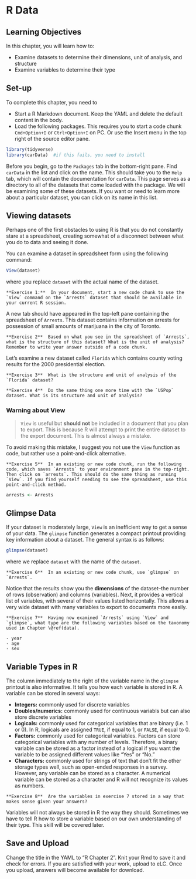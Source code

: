 # R Data

## Learning Objectives

In this chapter, you will learn how to:

- Examine datasets to determine their dimensions, unit of analysis, and structure
- Examine variables to determine their type

## Set-up

To complete this chapter, you need to

- Start a R Markdown document. Keep the YAML and delete the default content in the body.
- Load the following packages. This requires you to start a code chunk `Cmd+Option+I` or `Ctrl+Option+I` on PC. Or use the Insert menu in the top right of the source editor pane.

```r
library(tidyverse)
library(carData)  #if this fails, you need to install
```

Before you begin, go to the `Packages` tab in the bottom-right pane. Find `carData` in the list and click on the name. This should take you to the `Help` tab, which will contain the documentation for `carData`. This page serves as a directory to all of the datasets that come loaded with the package. We will be examining some of these datasets. If you want or need to learn more about a particular dataset, you can click on its name in this list. 

## Viewing datasets

Perhaps one of the first obstacles to using R is that you do not constantly stare at a spreadsheet, creating somewhat of a disconnect between what you do to data and seeing it done.

You can examine a dataset in spreadsheet form using the following command:

```r
View(dataset)
```

where you replace `dataset` with the actual name of the dataset.

```block
**Exercise 1:**  In your document, start a new code chunk to use the `View` command on the `Arrests` dataset that should be available in your current R session.
```

A new tab should have appeared in the top-left pane containing the spreadsheet of `Arrests`. This dataset contains information on arrests for possession of small amounts of marijuana in the city of Toronto. 

```block
**Exercise 2**  Based on what you see in the spreadsheet of `Arrests`, what is the structure of this dataset? What is the unit of analysis? Remember to write your answer outside of a code chunk.
```

Let's examine a new dataset called `Florida` which contains county voting results for the 2000 presidential election.

```block
**Exercise 3**  What is the structure and unit of analysis of the `Florida` dataset? 
```

```block
**Exercise 4**  Do the same thing one more time with the `USPop` dataset. What is its structure and unit of analysis? 
```

### Warning about View

> `View` is useful but **should not** be included in a document that you plan to export. This is because R will attempt to print the entire dataset to the export document. This is almost always a mistake. 

To avoid making this mistake, I suggest you not use the `View` function as code, but rather use a point-and-click alternative.

```block
**Exercise 5**  In an existing or new code chunk, run the following code, which saves `Arrests` to your environment pane in the top-right. Then click on `arrests`. This should do the same thing as running `View`. If you find yourself needing to see the spreadsheet, use this point-and-click method.
```

```r
arrests <- Arrests
```

## Glimpse Data

If your dataset is moderately large, `View` is an inefficient way to get a sense of your data. The `glimpse` function generates a compact printout providing key information about a dataset. The general syntax is as follows:

```r
glimpse(dataset)
```

where we replace `dataset` with the name of the `dataset`.

```block
**Exercise 6**  In an existing or new code chunk, use `glimpse` on `Arrests`. 
```

Notice that the results show you the **dimensions** of the dataset--the number of rows (observation) and columns (variables). Next, it provides a vertical list of variables, with several of their values listed horizontally. This allows a very wide dataset with many variables to export to documents more easily. 

```block
**Exercise 7**  Having now examined `Arrests` using `View` and `glimpse`, what type are the following variables based on the taxonomy used in Chapter \@ref(data). 

- year
- age
- sex
```


## Variable Types in R

The column immediately to the right of the variable name in the `glimpse` printout is also informative. It tells you how each variable is stored in R. A variable can be stored in several ways:

- **Integers:** commonly used for discrete variables
- **Doubles/numerics:** commonly used for continuous variabls but can also store discrete variables
- **Logicals:** commonly used for categorical variables that are binary (i.e. 1 or 0). In R, logicals are assigned `TRUE`, if equal to 1, or `FALSE`, if equal to 0.
- **Factors:** commonly used for categorical variables. Factors can store categorical variables with any number of levels. Therefore, a binary variable can be stored as a factor instead of a logical if you want the variable to be assigned different values like "Yes" or "No."
- **Characters:** commonly used for strings of text that don't fit the other storage types well, such as open-ended responses in a survey. However, any variable can be stored as a character. A numerical variable can be stored as a character and R will not recognize its values as numbers.

```block
**Exercise 8**  Are the variables in exercise 7 stored in a way that makes sense given your answers?
```

Variables will not always be stored in R the way they should. Sometimes we have to tell R how to store a variable based on our own understanding of their type. This skill will be covered later.

## Save and Upload

Change the title in the YAML to "R Chapter 2". Knit your Rmd to save it and check for errors. If you are satisfied with your work, upload to eLC. Once you upload, answers will become available for download.
